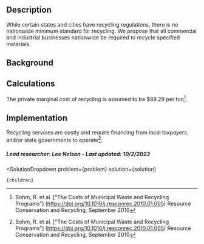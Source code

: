 

## Description
While certain states and cities have recycling regulations, there is no nationwide minimum standard for recycling. We propose that all commercial and industrial businesses nationwide be required to recycle specified materials.

## Background

## Calculations
The private marginal cost of recycling is assumed to be $89.29 per ton[^”1”].


## Implementation
Recycling services are costly and require financing from local taxpayers and/or state governments to operate[^”1”].

##### Lead researcher: Lee Nelson - Last updated: 10/2/2023

[^”1”]: Bohm, R. et al. [“The Costs of Municipal Waste and Recycling Programs”] (https://doi.org/10.1016/j.resconrec.2010.01.005) Resource Conservation and Recycling, September 2010


  <SolutionDropdown 
    problem={problem} 
    solution={solution}
  >
    {children}
  </SolutionDropdown>
